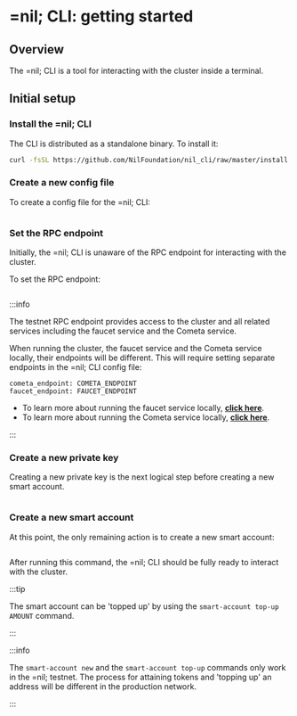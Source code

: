# =nil; CLI: getting started

## Overview

The =nil; CLI is a tool for interacting with the cluster inside a terminal.

## Initial setup

### Install the =nil; CLI

The CLI is distributed as a standalone binary. To install it:

```bash
curl -fsSL https://github.com/NilFoundation/nil_cli/raw/master/install.sh | bash
```

### Create a new config file

To create a config file for the =nil; CLI:

```bash file=../../tests/commands.mjs start=startConfigCommand end=endConfigCommand
```

### Set the RPC endpoint

Initially, the =nil; CLI is unaware of the RPC endpoint for interacting with the cluster.

To set the RPC endpoint:

```bash file=../../tests/commands.mjs start=startEndpoint end=endEndpoint
```

:::info

The testnet RPC endpoint provides access to the cluster and all related services including the faucet service and the Cometa service.

When running the cluster, the faucet service and the Cometa service locally, their endpoints will be different. This will require setting separate endpoints in the =nil; CLI config file:

```
cometa_endpoint: COMETA_ENDPOINT
faucet_endpoint: FAUCET_ENDPOINT
```

* To learn more about running the faucet service locally, [**click here**](../getting-started/tokens.mdx#via-running-the-faucet-locally).
* To learn more about running the Cometa service locally, [**click here**](../guides/cometa-and-debugging.mdx#via-running-cometa-locally).

:::

### Create a new private key

Creating a new private key is the next logical step before creating a new smart account.

```bash file=../../tests/commands.mjs start=startKeygen end=endKeygen
```

### Create a new smart account

At this point, the only remaining action is to create a new smart account:

```bash file=../../tests/commands.mjs start=startSmartAccount end=endSmartAccount
```

After running this command, the =nil; CLI should be fully ready to interact with the cluster.

:::tip

The smart account can be 'topped up' by using the `smart-account top-up AMOUNT` command.

:::

:::info

The `smart-account new` and the `smart-account top-up` commands only work in the =nil; testnet. The process for attaining tokens and 'topping up' an address will be different in the production network.

:::